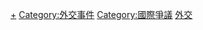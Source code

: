 [[Category:外交代表机构|+]]
[[Category:外交事件|Category:外交事件]]
[[Category:國際爭議|Category:國際爭議]]
[[Category:政府建築襲擊事件|外交]]